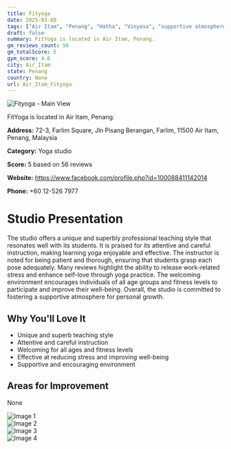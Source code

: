```yaml
---
title: Fityoga
date: 2025-03-08
tags: ["Air Itam", "Penang", "Hatha", "Vinyasa", "supportive atmosphere", "Air Itam"]  
draft: false
summary: FitYoga is located in Air Itam, Penang.
gm_reviews_count: 56
gm_totalScore: 5
gym_score: 4.6
city: Air_Itam
state: Penang
country: None
url: Air_Itam_Fityoga
---
```


<div className="aspect-[16/9] relative my-8">
  <img 
    src="https://lh3.googleusercontent.com/gps-cs-s/AB5caB-PsJbyHttKJFZI8nMW4pAU3snLSXy_zCr2VVCKGnTlFNkefs5DG3HumSfSTvn4CWuC_52qdSbn04dLfzeHxGksIZWuyWtDjddtPwQQZ6wUySalTcyIxIPQLLvhrw4fQnBal0z3eg=w1920-h1080-k-no"
    alt="Fityoga - Main View"
    className="object-cover absolute inset-0 w-full h-full rounded-lg"
  />
</div>

FitYoga is located in Air Itam, Penang.

**Address:** 72-3, Farlim Square, Jln Pisang Berangan, Farlim, 11500 Air Itam, Penang, Malaysia

**Category:** Yoga studio

**Score:** 5 based on 56 reviews

**Website:** https://www.facebook.com/profile.php?id=100088411142014

**Phone:** +60 12-526 7977

# Studio Presentation

The studio offers a unique and superbly professional teaching style that resonates well with its students. It is praised for its attentive and careful instruction, making learning yoga enjoyable and effective. The instructor is noted for being patient and thorough, ensuring that students grasp each pose adequately. Many reviews highlight the ability to release work-related stress and enhance self-love through yoga practice. The welcoming environment encourages individuals of all age groups and fitness levels to participate and improve their well-being. Overall, the studio is committed to fostering a supportive atmosphere for personal growth.



## Why You'll Love It

- Unique and superb teaching style
- Attentive and careful instruction
- Welcoming for all ages and fitness levels
- Effective at reducing stress and improving well-being
- Supportive and encouraging environment

## Areas for Improvement

None

<div className="grid grid-cols-1 xl:grid-cols-2 gap-4 my-8">
<div className="aspect-[4/3] relative"><img src="https://lh3.googleusercontent.com/gps-cs-s/AB5caB8CvHS-lZjwYbngqAOBIHUnMn3NTWKG_tUbumnPpTydfphCHmpYmWH9rEFBh1OZuSuMA4kHnsKYQaVD-9C9z2bQ47CXSmGE57tsdfmKLQRN3IRiw5osOjcEf5hXID1PGrHikSA=w1920-h1080-k-no" alt="Image 1" className="object-cover absolute inset-0 w-full h-full rounded-lg" /></div>
<div className="aspect-[4/3] relative"><img src="https://lh3.googleusercontent.com/gps-cs-s/AB5caB9lZDQ7tWjbHcZ880MyKU4w1cUFfDGCjc2mSUF_KIAK1xeAkYiVHDPpxDerBgXIwM2WRxuQ6EB3vlg8JiUt54TmqABjxNrww2WwaT69_Fk-IZNeTzso09wbmG4hJkr8uQ5FQXJv=w1920-h1080-k-no" alt="Image 2" className="object-cover absolute inset-0 w-full h-full rounded-lg" /></div>
<div className="aspect-[4/3] relative"><img src="https://lh3.googleusercontent.com/gps-cs-s/AB5caB-XgSFO7untha4Uagx6MYYcm9z4kIfIgx_qcJiW7Cw73PdUfrrgvRBQvi2fppebmhwgNIR8LFP-1YPY1eTFZxUxsXRhdAlLbgGyBbXCsrvfsZgaFGBYQW-0O0x3XJrCVkjUokrv=w1920-h1080-k-no" alt="Image 3" className="object-cover absolute inset-0 w-full h-full rounded-lg" /></div>
<div className="aspect-[4/3] relative"><img src="https://lh3.googleusercontent.com/gps-cs-s/AB5caB99Mit8PqwiDxQcaMr_DXWOLHbraYuKfsouNondeCsstX9-bNYN5KTfbr27iPX7VnXB2Im1FMe5UlOysEFCpdr6sSi38X8tMtZtBXPtGGmdjdqS0cBO23gapzGLL62ydPkLiKmQ=w1920-h1080-k-no" alt="Image 4" className="object-cover absolute inset-0 w-full h-full rounded-lg" /></div>
</div>